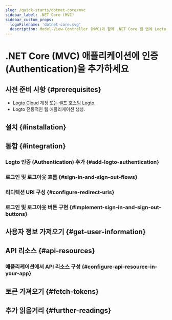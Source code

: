 ```yaml
---
slug: /quick-starts/dotnet-core/mvc
sidebar_label: .NET Core (MVC)
sidebar_custom_props:
  logoFilename: 'dotnet-core.svg'
  description: Model-View-Controller (MVC)와 함께 .NET Core 웹 앱에 Logto를 통합하세요.
---
```




# .NET Core (MVC) 애플리케이션에 인증 (Authentication)을 추가하세요

<GuideTip />

## 사전 준비 사항 \{#prerequisites}

- [Logto Cloud](https://cloud.logto.io) 계정 또는 [셀프 호스팅 Logto](/introduction/set-up-logto-oss).
- Logto 전통적인 웹 애플리케이션 생성.

## 설치 \{#installation}

<Installation />

## 통합 \{#integration}

### Logto 인증 (Authentication) 추가 \{#add-logto-authentication}

<AddAuthentication />

### 로그인 및 로그아웃 흐름 \{#sign-in-and-sign-out-flows}

<SignInAndSignOutFlows />

### 리디렉션 URI 구성 \{#configure-redirect-uris}

<ConfigureRedirectUris />

### 로그인 및 로그아웃 버튼 구현 \{#implement-sign-in-and-sign-out-buttons}

<ImplementButtons />

<Checkpoint />

## 사용자 정보 가져오기 \{#get-user-information}

<GetUserInformation />

## API 리소스 \{#api-resources}

<ApiResourcesDescription />

### 애플리케이션에서 API 리소스 구성 \{#configure-api-resource-in-your-app}

<ConfigureApiResources />

## 토큰 가져오기 \{#fetch-tokens}

<FetchTokens />

## 추가 읽을거리 \{#further-readings}

<FurtherReadings />
